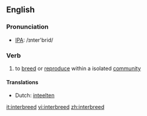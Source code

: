 ==English==
=== Pronunciation ===
*[[w:IPA|IPA]]: /ɪnter'brid/

=== Verb ===
{{irregverb|'''to interbreed'''|'''[[interbreeds]]'''|'''[[interbred]]'''|'''[[interbred]]'''|'''[[interbreeding]]'''}}

# to [[breed]] or [[reproduce]] within a isolated [[community]]

==== Translations ====
*Dutch: [[inteelten]]

[[it:interbreed]]
[[vi:interbreed]]
[[zh:interbreed]]